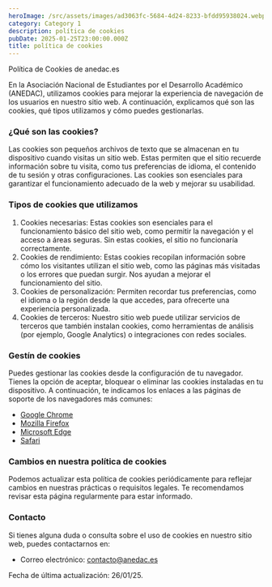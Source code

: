 ```yaml
---
heroImage: /src/assets/images/ad3063fc-5684-4d24-8233-bfdd95938024.webp
category: Category 1
description: política de cookies
pubDate: 2025-01-25T23:00:00.000Z
title: política de cookies
---
```


Política de Cookies de anedac.es

En la Asociación Nacional de Estudiantes por el Desarrollo Académico (ANEDAC), utilizamos cookies para mejorar la experiencia de navegación de los usuarios en nuestro sitio web. A continuación, explicamos qué son las cookies, qué tipos utilizamos y cómo puedes gestionarlas.

### ¿Qué son las cookies?

Las cookies son pequeños archivos de texto que se almacenan en tu dispositivo cuando visitas un sitio web. Estas permiten que el sitio recuerde información sobre tu visita, como tus preferencias de idioma, el contenido de tu sesión y otras configuraciones. Las cookies son esenciales para garantizar el funcionamiento adecuado de la web y mejorar su usabilidad.

### Tipos de cookies que utilizamos

1. Cookies necesarias:
   Estas cookies son esenciales para el funcionamiento básico del sitio web, como permitir la navegación y el acceso a áreas seguras. Sin estas cookies, el sitio no funcionaría correctamente.
2. Cookies de rendimiento:
   Estas cookies recopilan información sobre cómo los visitantes utilizan el sitio web, como las páginas más visitadas o los errores que puedan surgir. Nos ayudan a mejorar el funcionamiento del sitio.
3. Cookies de personalización:
   Permiten recordar tus preferencias, como el idioma o la región desde la que accedes, para ofrecerte una experiencia personalizada.
4. Cookies de terceros:
   Nuestro sitio web puede utilizar servicios de terceros que también instalan cookies, como herramientas de análisis (por ejemplo, Google Analytics) o integraciones con redes sociales.

### Gestín de cookies

Puedes gestionar las cookies desde la configuración de tu navegador. Tienes la opción de aceptar, bloquear o eliminar las cookies instaladas en tu dispositivo. A continuación, te indicamos los enlaces a las páginas de soporte de los navegadores más comunes:

- [Google Chrome](https://support.google.com/chrome/answer/95647?hl=es)
- [Mozilla Firefox](https://support.mozilla.org/es/kb/habilitar-y-deshabilitar-cookies)
- [Microsoft Edge](https://support.microsoft.com/es-es/microsoft-edge/eliminar-cookies-en-microsoft-edge-63947406-40ac-c3b8-57b9-2a946a29ae09)
- [Safari](https://support.apple.com/es-es/guide/safari/sfri11471/mac)

### Cambios en nuestra política de cookies

Podemos actualizar esta política de cookies periódicamente para reflejar cambios en nuestras prácticas o requisitos legales. Te recomendamos revisar esta página regularmente para estar informado.

### Contacto

Si tienes alguna duda o consulta sobre el uso de cookies en nuestro sitio web, puedes contactarnos en:

- Correo electrónico: [contacto@anedac.es](mailto:contacto@anedac.es)

Fecha de última actualización: 26/01/25.
